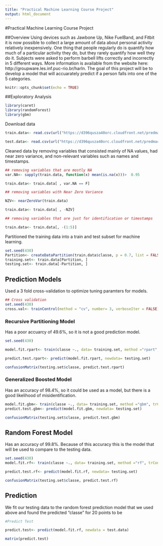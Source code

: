 ```yaml
---
title: "Practical Machine Learning Course Project"
output: html_document
---
```

#Practical Machine Learning Course Project

##Overview
Using devices such as Jawbone Up, Nike FuelBand, and Fitbit it is now possible to collect a large amount of data about personal activity relatively inexpensively. One thing that people regularly do is quantify how much of a particular activity they do, but they rarely quantify how well they do it. Subjects were asked to perform barbell lifts correctly and incorrectly in 5 different ways. More information is available from the website here: http://groupware.les.inf.puc-rio.br/harIn. The goal of this project will be to develop a model that will accuarately predict if a person falls into one of the 5 categories.  
```r
knitr::opts_chunk$set(echo = TRUE)
```

##Exploratory Analysis

```r
library(caret)
library(randomForest)
library(gbm)
```

Download data
```r

train.data<- read.csv(url("https://d396qusza40orc.cloudfront.net/predmachlearn/pml-training.csv"), header = TRUE)

test.data<- read.csv(url("https://d396qusza40orc.cloudfront.net/predmachlearn/pml-testing.csv"), header = TRUE)


```

Cleaned data by removing variables that consisted mainly of NA values, had near zero variance, and non-relevant variables such as names and timestamps.
```r
## removing variables that are mostly NA
var.NA<- sapply(train.data, function(x) mean(is.na(x)))>  0.95

train.data<- train.data[ , var.NA == F]

## removing variables with Near Zero Variance

NZV<- nearZeroVar(train.data)

train.data<- train.data[ , -NZV]

## removing variables that are just for identification or timestamps

train.data<- train.data[, -(1:5)]

```

Partitioned the training data into a train and test subset for machine learning.
```r
set.seed(430)
Partition<- createDataPartition(train.data$classe, p = 0.7, list = FALSE)
training.set<- train.data[Partition, ]
testing.set<- train.data[-Partition, ]

```
## Prediction Models

Used a 3 fold cross-validation to optimize tuning paramters for models.

```r
## Cross validation
set.seed(430)
cross.val<- trainControl(method = "cv", number= 3, verboseIter = FALSE)
```

### Recursive Partitioning Model
Has a poor accuarcy of 49.6%, so it is not a good prediction model.
```r
set.seed(430)

model.fit.rpart<- train(classe ~., data= training.set, method ="rpart", trControl = cross.val)

predict.test.rpart<- predict(model.fit.rpart, newdata= testing.set)

confusionMatrix(testing.set$classe, predict.test.rpart)
```

### Generalized Boosted Model

Has an accuracy of 98.4%, so it could be used as a model, but there is a good likelihood of misidentification.
```r
model.fit.gbm<- train(classe ~., data= training.set, method ="gbm", trControl = cross.val)
predict.test.gbm<- predict(model.fit.gbm, newdata= testing.set)
```
```r
confusionMatrix(testing.set$classe, predict.test.gbm)
```
## Random Forest Model

Has an accuracy of 99.8%. Because of this accuracy this is the model that will be used to compare to the testing data.
```r
set.seed(430)
model.fit.rf<- train(classe ~., data= training.set, method ="rf", trControl = cross.val)

predict.test.rf<- predict(model.fit.rf, newdata= testing.set)

confusionMatrix(testing.set$classe, predict.test.rf)
```

## Prediction

We fit our testing data to the random forest prediction model that we used above and found the predicted "classe" for 20 points to be
```r
#Predict Test

predict.test<- predict(model.fit.rf, newdata = test.data)

matrix(predict.test)

```

